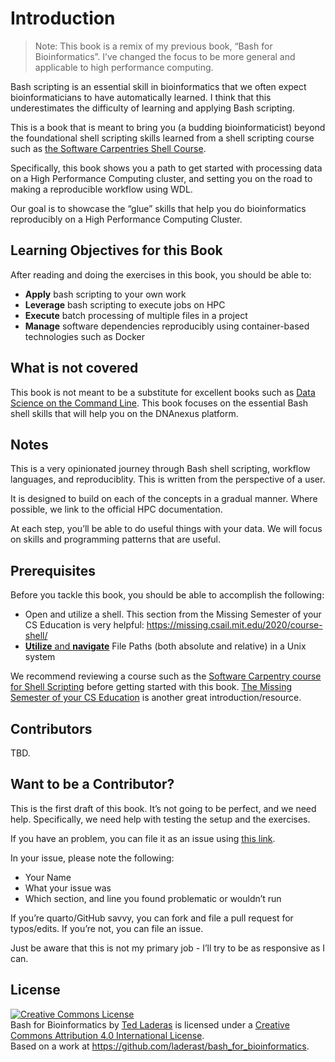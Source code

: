 # Introduction 

> Note: This book is a remix of my previous book, "Bash for Bioinformatics". I've changed the focus to be more general and applicable to high performance computing.

Bash scripting is an essential skill in bioinformatics that we often expect bioinformaticians to have automatically learned. I think that this underestimates the difficulty of learning and applying Bash scripting.

This is a book that is meant to bring you (a budding bioinformaticist) beyond the foundational shell scripting skills learned from a shell scripting course such as [the Software Carpentries Shell  Course](https://swcarpentry.github.io/shell-novice/).

Specifically, this book shows you a path to get started with processing data on a High Performance Computing cluster, and setting you on the road to making a reproducible workflow using WDL.

Our goal is to showcase the "glue" skills that help you do bioinformatics reproducibly on a High Performance Computing Cluster.

## Learning Objectives for this Book

After reading and doing the exercises in this book, you should be able to:

-   **Apply** bash scripting to your own work
-   **Leverage** bash scripting to execute jobs on HPC
-   **Execute** batch processing of multiple files in a project
-   **Manage** software dependencies reproducibly using container-based technologies such as Docker


## What is not covered

This book is not meant to be a substitute for excellent books such as [Data Science on the Command Line](https://datascienceatthecommandline.com/2e/). This book focuses on the essential Bash shell skills that will help you on the DNAnexus platform.

## Notes

This is a very opinionated journey through Bash shell scripting, workflow languages, and reproduciblity. This is written from the perspective of a user.

It is designed to build on each of the concepts in a gradual manner. Where possible, we link to the official HPC documentation. 

At each step, you'll be able to do useful things with your data. We will focus on skills and programming patterns that are useful.

## Prerequisites

Before you tackle this book, you should be able to accomplish the following:

-   Open and utilize a shell. This section from the Missing Semester of your CS Education is very helpful: <https://missing.csail.mit.edu/2020/course-shell/>
-   [**Utilize** and **navigate**](https://swcarpentry.github.io/shell-novice/02-filedir/index.html) File Paths (both absolute and relative) in a Unix system

We recommend reviewing a course such as the [Software Carpentry course for Shell Scripting](https://swcarpentry.github.io/shell-novice/) before getting started with this book. [The Missing Semester of your CS Education](https://missing.csail.mit.edu/) is another great introduction/resource.

## Contributors

TBD. 

## Want to be a Contributor?

This is the first draft of this book. It's not going to be perfect, and we need help. Specifically, we need help with testing the setup and the exercises.

If you have an problem, you can file it as an issue using [this link](https://github.com/laderast/bash_for_bioinformatics/issues/new/choose).

In your issue, please note the following:

- Your Name
- What your issue was
- Which section, and line you found problematic or wouldn't run

If you're quarto/GitHub savvy, you can fork and file a pull request for typos/edits. If you're not, you can file an issue.

Just be aware that this is not my primary job - I'll try to be as responsive as I can.

## License

<a rel="license" href="http://creativecommons.org/licenses/by/4.0/"><img src="https://i.creativecommons.org/l/by/4.0/88x31.png" alt="Creative Commons License" style="border-width:0"/></a><br />[Bash for Bioinformatics]{xmlns:dct="http://purl.org/dc/terms/" property="dct:title"} by <a xmlns:cc="http://creativecommons.org/ns#" href="https://laderast.github.io/bash_for_bioinformatics" property="cc:attributionName" rel="cc:attributionURL">Ted Laderas</a> is licensed under a <a rel="license" href="http://creativecommons.org/licenses/by/4.0/">Creative Commons Attribution 4.0 International License</a>.<br />Based on a work at <a xmlns:dct="http://purl.org/dc/terms/" href="https://github.com/laderast/bash_for_bioinformatics" rel="dct:source">https://github.com/laderast/bash_for_bioinformatics</a>.
